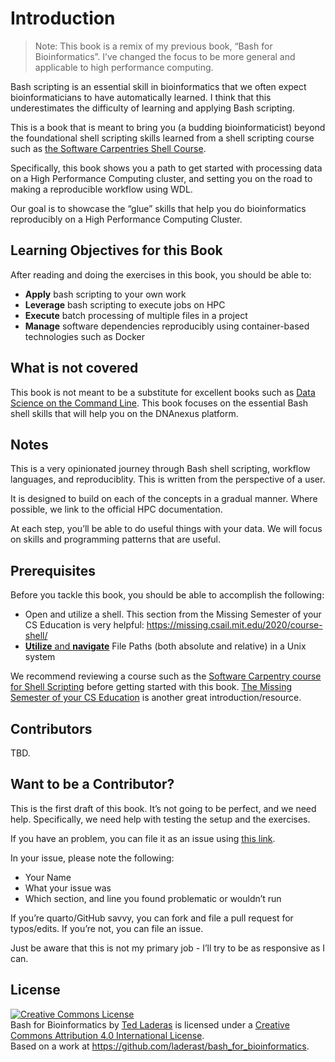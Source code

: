 # Introduction 

> Note: This book is a remix of my previous book, "Bash for Bioinformatics". I've changed the focus to be more general and applicable to high performance computing.

Bash scripting is an essential skill in bioinformatics that we often expect bioinformaticians to have automatically learned. I think that this underestimates the difficulty of learning and applying Bash scripting.

This is a book that is meant to bring you (a budding bioinformaticist) beyond the foundational shell scripting skills learned from a shell scripting course such as [the Software Carpentries Shell  Course](https://swcarpentry.github.io/shell-novice/).

Specifically, this book shows you a path to get started with processing data on a High Performance Computing cluster, and setting you on the road to making a reproducible workflow using WDL.

Our goal is to showcase the "glue" skills that help you do bioinformatics reproducibly on a High Performance Computing Cluster.

## Learning Objectives for this Book

After reading and doing the exercises in this book, you should be able to:

-   **Apply** bash scripting to your own work
-   **Leverage** bash scripting to execute jobs on HPC
-   **Execute** batch processing of multiple files in a project
-   **Manage** software dependencies reproducibly using container-based technologies such as Docker


## What is not covered

This book is not meant to be a substitute for excellent books such as [Data Science on the Command Line](https://datascienceatthecommandline.com/2e/). This book focuses on the essential Bash shell skills that will help you on the DNAnexus platform.

## Notes

This is a very opinionated journey through Bash shell scripting, workflow languages, and reproduciblity. This is written from the perspective of a user.

It is designed to build on each of the concepts in a gradual manner. Where possible, we link to the official HPC documentation. 

At each step, you'll be able to do useful things with your data. We will focus on skills and programming patterns that are useful.

## Prerequisites

Before you tackle this book, you should be able to accomplish the following:

-   Open and utilize a shell. This section from the Missing Semester of your CS Education is very helpful: <https://missing.csail.mit.edu/2020/course-shell/>
-   [**Utilize** and **navigate**](https://swcarpentry.github.io/shell-novice/02-filedir/index.html) File Paths (both absolute and relative) in a Unix system

We recommend reviewing a course such as the [Software Carpentry course for Shell Scripting](https://swcarpentry.github.io/shell-novice/) before getting started with this book. [The Missing Semester of your CS Education](https://missing.csail.mit.edu/) is another great introduction/resource.

## Contributors

TBD. 

## Want to be a Contributor?

This is the first draft of this book. It's not going to be perfect, and we need help. Specifically, we need help with testing the setup and the exercises.

If you have an problem, you can file it as an issue using [this link](https://github.com/laderast/bash_for_bioinformatics/issues/new/choose).

In your issue, please note the following:

- Your Name
- What your issue was
- Which section, and line you found problematic or wouldn't run

If you're quarto/GitHub savvy, you can fork and file a pull request for typos/edits. If you're not, you can file an issue.

Just be aware that this is not my primary job - I'll try to be as responsive as I can.

## License

<a rel="license" href="http://creativecommons.org/licenses/by/4.0/"><img src="https://i.creativecommons.org/l/by/4.0/88x31.png" alt="Creative Commons License" style="border-width:0"/></a><br />[Bash for Bioinformatics]{xmlns:dct="http://purl.org/dc/terms/" property="dct:title"} by <a xmlns:cc="http://creativecommons.org/ns#" href="https://laderast.github.io/bash_for_bioinformatics" property="cc:attributionName" rel="cc:attributionURL">Ted Laderas</a> is licensed under a <a rel="license" href="http://creativecommons.org/licenses/by/4.0/">Creative Commons Attribution 4.0 International License</a>.<br />Based on a work at <a xmlns:dct="http://purl.org/dc/terms/" href="https://github.com/laderast/bash_for_bioinformatics" rel="dct:source">https://github.com/laderast/bash_for_bioinformatics</a>.
